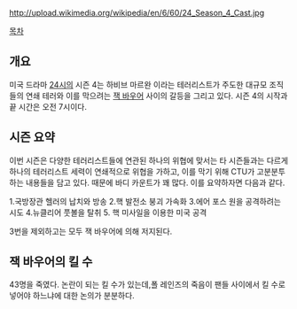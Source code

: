 http://upload.wikimedia.org/wikipedia/en/6/60/24_Season_4_Cast.jpg

[[목차]]

== 개요 ==
미국 드라마 [[24시]]의 시즌 4는 하비브 마르완 이라는 테러리스트가 주도한 대규모 조직들의 연쇄 테러와 이를 막으려는 [[잭 바우어]] 사이의 갈등을 그리고 있다. 시즌 4의 시작과 끝 시간은 오전 7시이다.

== 시즌 요약 ==
이번 시즌은 다양한 테러리스트들에 연관된 하나의 위협에 맞서는 타 시즌들과는 다르게 하나의 테러리스트 세력이 연쇄적으로 위협을 가하고, 이를 막기 위해 CTU가 고분분투하는 내용들을 담고 있다. 때문에 바디 카운트가 꽤 많다. 이를 요약하자면 다음과 같다.

1.국방장관 헬러의 납치와 방송
2.핵 발전소 붕괴 가속화
3.에어 포스 원을 공격하려는 시도
4.뉴클리어 풋볼을 탈취
5. 핵 미사일을 이용한 미국 공격

3번을 제외하고는 모두 잭 바우어에 의해 저지된다.

== 잭 바우어의 킬 수 ==
43명을 죽였다. 논란이 되는 킬 수가 있는데,폴 레인즈의 죽음이 팬들 사이에서 킬 수로 넣어야 하느냐에 대한 논의가 분분하다.
